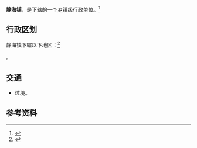 {{中国乡级行政区
|景观照片文件名 = 
|景观照片描述 = 
|汉语拼音 = 
|其他语言 = 
|其他语言名称 = 
|旧称 = 
|地名出处 = 
|位置图文件名 = 
|位置图描述 = 
|自定义图片= 
|建置时间 = 
|政府驻地 = 
|毗邻 = 
|总面积 = 
|总人口 = 
|总人口年份 = 
|户籍人口 = 
|户籍人口年份 = 
|常住人口 = 
|常住人口年份 = 
|人口密度 = 
|GDP = 
|GDP年份 = 
|邮政编码 = 
|电话区号 = 22
|官方网站 = 
|网站名称 = 
|12/02/23/100/000}}

'''静海镇'''，是{{PRC admin/fullname|12/02/23/100/000|3}}下辖的一个[[乡镇|乡镇]]级行政单位。<ref>{{PRC admin/ref sgc|{{PRC admin/parent|12/02/23/100/000}}}}</ref>

== 行政区划 ==

静海镇下辖以下地区：<ref>{{PRC admin/ref sgc|12/02/23/100/000}}</ref>

{{PRC admin/children|12/02/23/100/000}}。

== 交通 ==
* {{中国国道名|104}}过境。

== 参考资料 ==

{{reflist}}

{{行政区划小作品}}
{{PRC admin/navcat|12/02/23/100/000}}